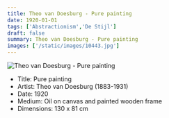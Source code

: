 ```yaml
---
title: Theo van Doesburg - Pure painting
date: 1920-01-01
tags: ['Abstractionism','De Stijl']
draft: false
summary: Theo van Doesburg - Pure painting
images: ['/static/images/10443.jpg']
---
```


![Theo van Doesburg - Pure painting](/static/images/10443.jpg)

* Title: Pure painting
* Artist: Theo van Doesburg (1883-1931)
* Date: 1920
* Medium: Oil on canvas and painted wooden frame
* Dimensions: 130 x 81 cm


